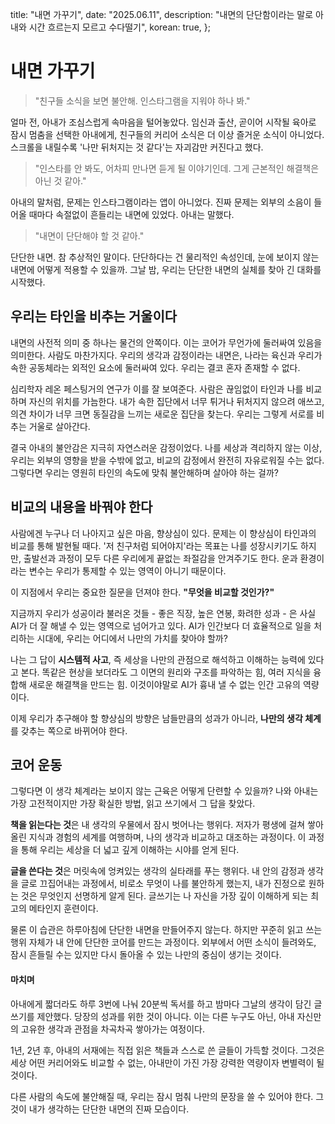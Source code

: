   title: "내면 가꾸기",
  date: "2025.06.11",
  description: "내면의 단단함이라는 말로 아내와 시간 흐르는지 모르고 수다떨기",
  korean: true,
};


# 내면 가꾸기

> "친구들 소식을 보면 불안해. 인스타그램을 지워야 하나 봐."

얼마 전, 아내가 조심스럽게 속마음을 털어놓았다. 임신과 출산, 곧이어 시작될 육아로 잠시 멈춤을 선택한 아내에게, 친구들의 커리어 소식은 더 이상 즐거운 소식이 아니었다. 스크롤을 내릴수록 '나만 뒤처지는 것 같다'는 자괴감만 커진다고 했다.

> "인스타를 안 봐도, 어차피 만나면 듣게 될 이야기인데. 그게 근본적인 해결책은 아닌 것 같아."

아내의 말처럼, 문제는 인스타그램이라는 앱이 아니었다. 진짜 문제는 외부의 소음이 들어올 때마다 속절없이 흔들리는 내면에 있었다. 아내는 말했다. 

> "내면이 단단해야 할 것 같아."

단단한 내면. 참 추상적인 말이다. 단단하다는 건 물리적인 속성인데, 눈에 보이지 않는 내면에 어떻게 적용할 수 있을까. 그날 밤, 우리는 단단한 내면의 실체를 찾아 긴 대화를 시작했다.

## 우리는 타인을 비추는 거울이다

내면의 사전적 의미 중 하나는 물건의 안쪽이다. 이는 코어가 무언가에 둘러싸여 있음을 의미한다. 사람도 마찬가지다. 우리의 생각과 감정이라는 내면은, 나라는 육신과 우리가 속한 공동체라는 외적인 요소에 둘러싸여 있다. 우리는 결코 혼자 존재할 수 없다.

심리학자 레온 페스팅거의 연구가 이를 잘 보여준다. 사람은 끊임없이 타인과 나를 비교하며 자신의 위치를 가늠한다. 내가 속한 집단에서 너무 튀거나 뒤처지지 않으려 애쓰고, 의견 차이가 너무 크면 동질감을 느끼는 새로운 집단을 찾는다. 우리는 그렇게 서로를 비추는 거울로 살아간다.

결국 아내의 불안감은 지극히 자연스러운 감정이었다. 나를 세상과 격리하지 않는 이상, 우리는 외부의 영향을 받을 수밖에 없고, 비교의 감정에서 완전히 자유로워질 수는 없다. 그렇다면 우리는 영원히 타인의 속도에 맞춰 불안해하며 살아야 하는 걸까?

## 비교의 내용을 바꿔야 한다

사람에겐 누구나 더 나아지고 싶은 마음, 향상심이 있다. 문제는 이 향상심이 타인과의 비교를 통해 발현될 때다. '저 친구처럼 되어야지'라는 목표는 나를 성장시키기도 하지만, 출발선과 과정이 모두 다른 우리에게 끝없는 좌절감을 안겨주기도 한다. 운과 환경이라는 변수는 우리가 통제할 수 있는 영역이 아니기 때문이다.

이 지점에서 우리는 중요한 질문을 던져야 한다. **"무엇을 비교할 것인가?"**

지금까지 우리가 성공이라 불러온 것들 - 좋은 직장, 높은 연봉, 화려한 성과 - 은 사실 AI가 더 잘 해낼 수 있는 영역으로 넘어가고 있다. AI가 인간보다 더 효율적으로 일을 처리하는 시대에, 우리는 어디에서 나만의 가치를 찾아야 할까?

나는 그 답이 **시스템적 사고**, 즉 세상을 나만의 관점으로 해석하고 이해하는 능력에 있다고 본다. 똑같은 현상을 보더라도 그 이면의 원리와 구조를 파악하는 힘, 여러 지식을 융합해 새로운 해결책을 만드는 힘. 이것이야말로 AI가 흉내 낼 수 없는 인간 고유의 역량이다.

이제 우리가 추구해야 할 향상심의 방향은 남들만큼의 성과가 아니라, **나만의 생각 체계**를 갖추는 쪽으로 바뀌어야 한다.

## 코어 운동

그렇다면 이 생각 체계라는 보이지 않는 근육은 어떻게 단련할 수 있을까? 나와 아내는 가장 고전적이지만 가장 확실한 방법, 읽고 쓰기에서 그 답을 찾았다.

**책을 읽는다는 것**은 내 생각의 우물에서 잠시 벗어나는 행위다. 저자가 평생에 걸쳐 쌓아 올린 지식과 경험의 세계를 여행하며, 나의 생각과 비교하고 대조하는 과정이다. 이 과정을 통해 우리는 세상을 더 넓고 깊게 이해하는 시야를 얻게 된다.

**글을 쓴다는 것**은 머릿속에 엉켜있는 생각의 실타래를 푸는 행위다. 내 안의 감정과 생각을 글로 끄집어내는 과정에서, 비로소 무엇이 나를 불안하게 했는지, 내가 진정으로 원하는 것은 무엇인지 선명하게 알게 된다. 글쓰기는 나 자신을 가장 깊이 이해하게 되는 최고의 메타인지 훈련이다.

물론 이 습관은 하루아침에 단단한 내면을 만들어주지 않는다. 하지만 꾸준히 읽고 쓰는 행위 자체가 내 안에 단단한 코어를 만드는 과정이다. 외부에서 어떤 소식이 들려와도, 잠시 흔들릴 수는 있지만 다시 돌아올 수 있는 나만의 중심이 생기는 것이다.

#### **마치며**

아내에게 짧더라도 하루 3번에 나눠 20분씩 독서를 하고 밤마다 그날의 생각이 담긴 글쓰기를 제안했다. 당장의 성과를 위한 것이 아니다. 이는 다른 누구도 아닌, 아내 자신만의 고유한 생각과 관점을 차곡차곡 쌓아가는 여정이다.

1년, 2년 후, 아내의 서재에는 직접 읽은 책들과 스스로 쓴 글들이 가득할 것이다. 그것은 세상 어떤 커리어와도 비교할 수 없는, 아내만이 가진 가장 강력한 역량이자 변별력이 될 것이다.

다른 사람의 속도에 불안해질 때, 우리는 잠시 멈춰 나만의 문장을 쓸 수 있어야 한다. 그것이 내가 생각하는 단단한 내면의 진짜 모습이다.